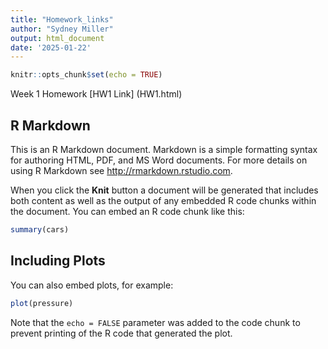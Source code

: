 ```yaml
---
title: "Homework_links"
author: "Sydney Miller"
output: html_document
date: '2025-01-22'
---
```


```r
knitr::opts_chunk$set(echo = TRUE)
```


Week 1 Homework [HW1 Link] (HW1.html)


## R Markdown

This is an R Markdown document. Markdown is a simple formatting syntax for authoring HTML, PDF, and MS Word documents. For more details on using R Markdown see <http://rmarkdown.rstudio.com>.

When you click the **Knit** button a document will be generated that includes both content as well as the output of any embedded R code chunks within the document. You can embed an R code chunk like this:

```r
summary(cars)
```

## Including Plots

You can also embed plots, for example:

```r
plot(pressure)
```

Note that the `echo = FALSE` parameter was added to the code chunk to prevent printing of the R code that generated the plot.

